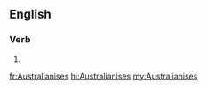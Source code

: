 ==English==

===Verb===
{{head|en|verb form}}

# {{en-third-person singular of|Australianise}}

[[fr:Australianises]]
[[hi:Australianises]]
[[my:Australianises]]